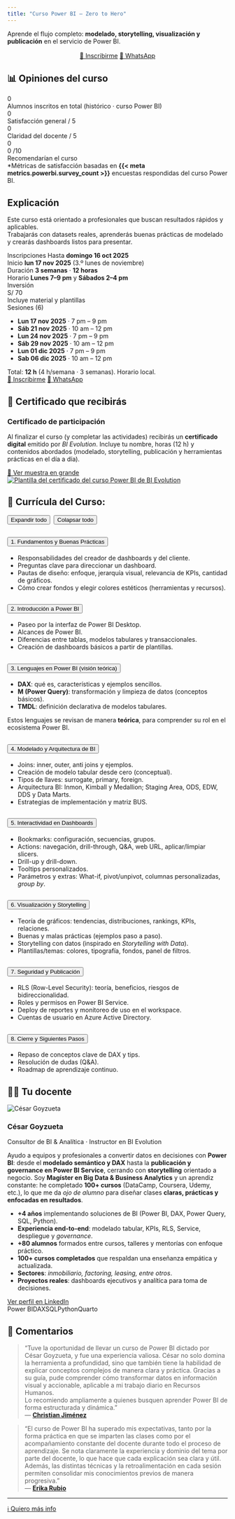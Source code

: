 ```yaml
---
title: "Curso Power BI — Zero to Hero"
---
```


Aprende el flujo completo: **modelado, storytelling, visualización y publicación** en el servicio de Power BI.

```{=html}
<!-- CTA principal de inscripción (encima, visible de inmediato) -->
<div align="center" style="margin:16px 0 8px 0">
  <a class="btn btn-primary" href="https://lnkd.in/ekUHGy7N">📝 Inscribirme</a>
  <a class="btn btn-whatsapp" href="{{< meta whatsapp >}}?text=Hola%20C%C3%A9sar%2C%20quiero%20informaci%C3%B3n%20del%20curso%20de%20Power%20BI.">💬 WhatsApp</a>
</div>
```


## 📊 Opiniones del curso
```{=html}
<!-- Banda completa con total de alumnos -->
<div class="kpi-total">
  <div class="kpi-total__num kpi-num" data-target="{{< meta metrics.powerbi.total_students >}}">0</div>
  <div class="kpi-total__label">Alumnos inscritos en total (histórico · curso Power BI)</div>
</div>

<!-- Resultados de encuestas -->
<div class="kpi-grid kpi-grid--results">
  <div class="kpi">
    <div class="kpi-num" data-target="{{< meta metrics.powerbi.sat_general >}}">0</div>
    <div class="kpi-label">Satisfacción general / 5</div>
  </div>
  <div class="kpi">
    <div class="kpi-num" data-target="{{< meta metrics.powerbi.clarity_teacher >}}">0</div>
    <div class="kpi-label">Claridad del docente / 5</div>
  </div>
  <div class="kpi kpi--recommend">
    <div class="kpi-row">
      <div class="kpi-num kpi-num-main" data-target="{{< meta metrics.powerbi.recommend_pct >}}">0</div>
      <div class="kpi-subnum">
        <span class="kpi-num kpi-num-sub" data-target="{{< meta metrics.powerbi.recommend_score10 >}}">0</span>
        <span class="kpi-subunit">/10</span>
      </div>
    </div>
    <div class="kpi-label">Recomendarían el curso</div>
  </div>
</div>

<div class="kpi-caption">
  *Métricas de satisfacción basadas en <strong>{{< meta metrics.powerbi.survey_count >}}</strong> encuestas respondidas del curso Power BI.
</div>

<script>
document.addEventListener('DOMContentLoaded', () => {
  const els = document.querySelectorAll('.kpi-num');
  els.forEach(el => {
    const target = parseFloat(el.getAttribute('data-target'));
    const isFloat = !Number.isInteger(target);
    let current = 0, steps = 40, inc = target / steps;
    const it = setInterval(() => {
      current += inc;
      if (current >= target) { current = target; clearInterval(it); }
      el.textContent = isFloat ? current.toFixed(1) : Math.floor(current);
      if (el.textContent.endsWith('.0')) el.textContent = el.textContent.replace('.0','');
    }, 30);
  });
});
</script>
```



## Explicación
Este curso está orientado a profesionales que buscan resultados rápidos y aplicables.  
Trabajarás con datasets reales, aprenderás buenas prácticas de modelado y crearás dashboards listos para presentar.

```{=html}
<!-- ====== Fechas e Inscripción del Curso (Power BI) ====== -->
<div class="enroll-card">

  <!-- Cabezera: meta a la izquierda, precio a la derecha -->
  <div class="enroll-head">
    <div class="enroll-meta">
      <div class="enroll-item">
        <span class="enroll-tag">Inscripciones</span>
        Hasta <strong>domingo 16 oct 2025</strong>
      </div>
      <div class="enroll-item">
        <span class="enroll-tag">Inicio</span>
        <strong>lun 17 nov 2025</strong> (3.º lunes de noviembre)
      </div>
      <div class="enroll-item">
        <span class="enroll-tag">Duración</span>
        <strong>3 semanas</strong> · <strong>12 horas</strong>
      </div>
      <div class="enroll-item">
        <span class="enroll-tag">Horario</span>
        <strong>Lunes 7–9 pm</strong> y <strong>Sábados 2–4 pm</strong>
      </div>
    </div>

    <!-- PRECIO destacado (separado de fechas) -->
    <aside class="enroll-price">
      <div class="enroll-price__label">Inversión</div>
      <div class="enroll-price__value"><span class="currency">S/</span> 70</div>
      <div class="enroll-price__note">Incluye material y plantillas</div>
    </aside>
  </div>

  <!-- Sesiones -->
  <div class="enroll-sessions-wrap">
    <div class="enroll-sessions-title">Sesiones (6)</div>
    <ul class="enroll-sessions">
      <li><strong>Lun 17 nov 2025</strong> · 7 pm – 9 pm</li>
      <li><strong>Sáb 21 nov 2025</strong> · 10 am – 12 pm</li>
      <li><strong>Lun 24 nov 2025</strong> · 7 pm – 9 pm</li>
      <li><strong>Sáb 29 nov 2025</strong> · 10 am – 12 pm</li>
      <li><strong>Lun 01 dic 2025</strong> · 7 pm – 9 pm</li>
      <li><strong>Sab 06 dic 2025</strong> · 10 am – 12 pm</li>
    </ul>
    <div class="enroll-note">
      Total: <strong>12 h</strong> (4 h/semana · 3 semanas). Horario local.
    </div>
  </div>

  <!-- CTA -->
  <div class="enroll-cta">
    <a class="btn btn-primary" href="https://lnkd.in/ekUHGy7N">📝 Inscribirme</a>
    <a class="btn btn-whatsapp" href="{{< meta whatsapp >}}?text=Hola%20C%C3%A9sar%2C%20quiero%20informaci%C3%B3n%20del%20curso%20de%20Power%20BI.">💬 WhatsApp</a>
  </div>
</div>
<!-- ====== /Fechas e Inscripción ====== -->

```

## 🏅 Certificado que recibirás

```{=html}
<div class="cert-card">
  <div class="cert-text">
    <h3 class="cert-title">Certificado de participación</h3>
    <p>
      Al finalizar el curso (y completar las actividades) recibirás un
      <strong>certificado digital</strong> emitido por <em>BI Evolution</em>.
      Incluye tu nombre, horas (12 h) y contenidos abordados (modelado, storytelling, publicación y 
      herramientas prácticas en el día a día).
    </p>
    <div class="cert-cta">
      <a class="btn btn-outline" href="assets/plantilla_certificado_powerbi.png" target="_blank" rel="noopener">
        🔎 Ver muestra en grande
      </a>
      <!-- opcional si tienes versión webp -->
      <!-- <a class="btn btn-outline" href="assets/plantilla_certificado_powerbi.webp" target="_blank" rel="noopener">🔎 Ver en WebP</a> -->
    </div>
  </div>

  <a href="assets/plantilla_certificado_powerbi.png" target="_blank" rel="noopener" class="cert-img-wrap">
    <img
      src="assets/plantilla_certificado_powerbi.png"
      alt="Plantilla del certificado del curso Power BI de BI Evolution"
      class="cert-img"
      loading="lazy"
    />
  </a>
</div>
```

## 📘 Currícula del Curso: 
```{=html}    
<div class="curricula">
<!-- Controles: expandir/colapsar todo -->
<div class="acc-controls" style="display:flex; gap:.5rem; margin:.5rem 0 1rem 0;">
  <button id="expand-all"  class="btn btn-sm btn-outline-light">Expandir todo</button>
  <button id="collapse-all" class="btn btn-sm btn-outline-light">Colapsar todo</button>
</div>

<div class="accordion" id="curricula">
  <!-- 1 -->
  <div class="accordion-item">
    <h2 class="accordion-header" id="h1">
      <button class="accordion-button" type="button" data-bs-toggle="collapse" data-bs-target="#c1" aria-expanded="true" aria-controls="c1">
        1. Fundamentos y Buenas Prácticas
      </button>
    </h2>
    <div id="c1" class="accordion-collapse collapse show" aria-labelledby="h1" data-bs-parent="#curricula">
      <div class="accordion-body">
        <ul class="curricula-list">
          <li>Responsabilidades del creador de dashboards y del cliente.</li>
          <li>Preguntas clave para direccionar un dashboard.</li>
          <li>Pautas de diseño: enfoque, jerarquía visual, relevancia de KPIs, cantidad de gráficos.</li>
          <li>Cómo crear fondos y elegir colores estéticos (herramientas y recursos).</li>
        </ul>
      </div>
    </div>
  </div>

  <!-- 2 -->
  <div class="accordion-item">
    <h2 class="accordion-header" id="h2">
      <button class="accordion-button collapsed" type="button" data-bs-toggle="collapse" data-bs-target="#c2" aria-expanded="false" aria-controls="c2">
        2. Introducción a Power BI
      </button>
    </h2>
    <div id="c2" class="accordion-collapse collapse" aria-labelledby="h2" data-bs-parent="#curricula">
      <div class="accordion-body">
        <ul class="curricula-list">
          <li>Paseo por la interfaz de Power BI Desktop.</li>
          <li>Alcances de Power BI.</li>
          <li>Diferencias entre tablas, modelos tabulares y transaccionales.</li>
          <li>Creación de dashboards básicos a partir de plantillas.</li>
        </ul>
      </div>
    </div>
  </div>

  <!-- 3 -->
  <div class="accordion-item">
    <h2 class="accordion-header" id="h3">
      <button class="accordion-button collapsed" type="button" data-bs-toggle="collapse" data-bs-target="#c3" aria-expanded="false" aria-controls="c3">
        3. Lenguajes en Power BI (visión teórica)
      </button>
    </h2>
    <div id="c3" class="accordion-collapse collapse" aria-labelledby="h3" data-bs-parent="#curricula">
      <div class="accordion-body">
        <ul class="curricula-list">
          <li><strong>DAX</strong>: qué es, características y ejemplos sencillos.</li>
          <li><strong>M (Power Query)</strong>: transformación y limpieza de datos (conceptos básicos).</li>
          <li><strong>TMDL</strong>: definición declarativa de modelos tabulares.</li>
        </ul>
        <div class="curricula-note">Estos lenguajes se revisan de manera <strong>teórica</strong>, para comprender su rol en el ecosistema Power BI.</div>
      </div>
    </div>
  </div>

  <!-- 4 -->
  <div class="accordion-item">
    <h2 class="accordion-header" id="h4">
      <button class="accordion-button collapsed" type="button" data-bs-toggle="collapse" data-bs-target="#c4" aria-expanded="false" aria-controls="c4">
        4. Modelado y Arquitectura de BI
      </button>
    </h2>
    <div id="c4" class="accordion-collapse collapse" aria-labelledby="h4" data-bs-parent="#curricula">
      <div class="accordion-body">
        <ul class="curricula-list">
          <li>Joins: inner, outer, anti joins y ejemplos.</li>
          <li>Creación de modelo tabular desde cero (conceptual).</li>
          <li>Tipos de llaves: surrogate, primary, foreign.</li>
          <li>Arquitectura BI: Inmon, Kimball y Medallion; Staging Area, ODS, EDW, DDS y Data Marts.</li>
          <li>Estrategias de implementación y matriz BUS.</li>
        </ul>
      </div>
    </div>
  </div>

  <!-- 5 -->
  <div class="accordion-item">
    <h2 class="accordion-header" id="h5">
      <button class="accordion-button collapsed" type="button" data-bs-toggle="collapse" data-bs-target="#c5" aria-expanded="false" aria-controls="c5">
        5. Interactividad en Dashboards
      </button>
    </h2>
    <div id="c5" class="accordion-collapse collapse" aria-labelledby="h5" data-bs-parent="#curricula">
      <div class="accordion-body">
        <ul class="curricula-list">
          <li>Bookmarks: configuración, secuencias, grupos.</li>
          <li>Actions: navegación, drill-through, Q&amp;A, web URL, aplicar/limpiar slicers.</li>
          <li>Drill-up y drill-down.</li>
          <li>Tooltips personalizados.</li>
          <li>Parámetros y extras: What-if, pivot/unpivot, columnas personalizadas, <em>group by</em>.</li>
        </ul>
      </div>
    </div>
  </div>

  <!-- 6 -->
  <div class="accordion-item">
    <h2 class="accordion-header" id="h6">
      <button class="accordion-button collapsed" type="button" data-bs-toggle="collapse" data-bs-target="#c6" aria-expanded="false" aria-controls="c6">
        6. Visualización y Storytelling
      </button>
    </h2>
    <div id="c6" class="accordion-collapse collapse" aria-labelledby="h6" data-bs-parent="#curricula">
      <div class="accordion-body">
        <ul class="curricula-list">
          <li>Teoría de gráficos: tendencias, distribuciones, rankings, KPIs, relaciones.</li>
          <li>Buenas y malas prácticas (ejemplos paso a paso).</li>
          <li>Storytelling con datos (inspirado en <em>Storytelling with Data</em>).</li>
          <li>Plantillas/temas: colores, tipografía, fondos, panel de filtros.</li>
        </ul>
      </div>
    </div>
  </div>

  <!-- 7 -->
  <div class="accordion-item">
    <h2 class="accordion-header" id="h7">
      <button class="accordion-button collapsed" type="button" data-bs-toggle="collapse" data-bs-target="#c7" aria-expanded="false" aria-controls="c7">
        7. Seguridad y Publicación
      </button>
    </h2>
    <div id="c7" class="accordion-collapse collapse" aria-labelledby="h7" data-bs-parent="#curricula">
      <div class="accordion-body">
        <ul class="curricula-list">
          <li>RLS (Row-Level Security): teoría, beneficios, riesgos de bidireccionalidad.</li>
          <li>Roles y permisos en Power BI Service.</li>
          <li>Deploy de reportes y monitoreo de uso en el workspace.</li>
          <li>Cuentas de usuario en Azure Active Directory.</li>
        </ul>
      </div>
    </div>
  </div>

  <!-- 8 -->
  <div class="accordion-item">
    <h2 class="accordion-header" id="h8">
      <button class="accordion-button collapsed" type="button" data-bs-toggle="collapse" data-bs-target="#c8" aria-expanded="false" aria-controls="c8">
        8. Cierre y Siguientes Pasos
      </button>
    </h2>
    <div id="c8" class="accordion-collapse collapse" aria-labelledby="h8" data-bs-parent="#curricula">
      <div class="accordion-body">
        <ul class="curricula-list">
          <li>Repaso de conceptos clave de DAX y tips.</li>
          <li>Resolución de dudas (Q&amp;A).</li>
          <li>Roadmap de aprendizaje continuo.</li>
        </ul>
      </div>
    </div>
  </div>
</div>

<script>
// Botones expandir/colapsar todo (Bootstrap 5)
(() => {
  const nodes = document.querySelectorAll('#curricula .accordion-collapse');
  const expand  = document.getElementById('expand-all');
  const collapse = document.getElementById('collapse-all');

  if (expand)  expand.addEventListener('click',  () => nodes.forEach(el => bootstrap.Collapse.getOrCreateInstance(el).show()));
  if (collapse) collapse.addEventListener('click', () => nodes.forEach(el => bootstrap.Collapse.getOrCreateInstance(el).hide()));
})();
</script>
</div>
```






## 👨‍🏫 Tu docente
```{=html}   
<!-- SOBRE EL DOCENTE (versión mejorada) -->
<div class="instructor-card">
  <img src="assets/cesar.jpg" alt="César Goyzueta" class="instr-photo">

  <div class="instr-body">
    <h3 class="instr-name">César Goyzueta</h3>
    <p class="instr-title">Consultor de BI & Analítica · Instructor en BI Evolution</p>

    <p>
      Ayudo a equipos y profesionales a convertir datos en decisiones con <strong>Power BI</strong>:
      desde el <strong>modelado semántico y DAX</strong> hasta la <strong>publicación y governance en Power BI Service</strong>,
      cerrando con <strong>storytelling</strong> orientado a negocio. Soy <strong>Magíster en Big Data & Business Analytics</strong>
      y un aprendiz constante: he completado <strong>100+ cursos</strong> (DataCamp, Coursera, Udemy, etc.), lo que me da <em>ojo de alumno</em>
      para diseñar clases <strong>claras, prácticas y enfocadas en resultados</strong>.
    </p>

    <ul class="instr-bullets">
      <li><strong>+4 años</strong> implementando soluciones de BI (Power BI, DAX, Power Query, SQL, Python).</li>
      <li><strong>Experiencia end-to-end</strong>: modelado tabular, KPIs, RLS, Service, despliegue y <em>governance</em>.</li>
      <li><strong>+80 alumnos</strong> formados entre cursos, talleres y mentorías con enfoque práctico.</li>
      <li><strong>100+ cursos completados</strong> que respaldan una enseñanza empática y actualizada.</li>
      <li><strong>Sectores</strong>: <em>inmobiliario, factoring, leasing, entre otros</em>.</li>
      <li><strong>Proyectos reales</strong>: dashboards ejecutivos y analítica para toma de decisiones.</li>
    </ul>

    <div class="instr-cta">
      <a class="btn btn-primary" href="https://www.linkedin.com/in/cesargoyzueta/" target="_blank" rel="noopener">Ver perfil en LinkedIn</a>
    </div>

    <div class="instr-tech">
      <span>Power BI</span><span>DAX</span><span>SQL</span><span>Python</span><span>Quarto</span>
    </div>
  </div>
</div>
```


## 💬 Comentarios

> “Tuve la oportunidad de llevar un curso de Power BI dictado por César Goyzueta, y fue una experiencia valiosa. César no solo domina la herramienta a profundidad, sino que también tiene la habilidad de explicar conceptos complejos de manera clara y práctica. Gracias a su guía, pude comprender cómo transformar datos en información visual y accionable, aplicable a mi trabajo diario en Recursos Humanos.  
> Lo recomiendo ampliamente a quienes busquen aprender Power BI de forma estructurada y dinámica.”  
> — [**Christian Jiménez**](https://www.linkedin.com/in/christian-jim%C3%A9nez-b142b2108/){target="_blank" rel="noopener"}

> “El curso de Power BI ha superado mis expectativas, tanto por la forma práctica en que se imparten las clases como por el acompañamiento constante del docente durante todo el proceso de aprendizaje. Se nota claramente la experiencia y dominio del tema por parte del docente, lo que hace que cada explicación sea clara y útil. Además, las distintas técnicas y la retroalimentación en cada sesión permiten consolidar mis conocimientos previos de manera progresiva.”  
> — [**Erika Rubio**](https://www.linkedin.com/in/erikarubiolima/){target="_blank" rel="noopener"}

---

[ℹ️ Quiero más info](https://sendfox.com/cesargoyzuetameneses){.btn .btn-primary}
